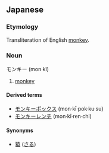 ==Japanese==
===Etymology===
Transliteration of English [[monkey]].

===Noun===
モンキー (mon&middot;kī)

# [[monkey]]

====Derived terms====
*[[モンキーポックス]] (mon&middot;kī&middot;pok&middot;ku&middot;su)
*[[モンキーレンチ]] (mon&middot;kī&middot;ren&middot;chi)

====Synonyms====
*[[猿]] ([[さる]])
